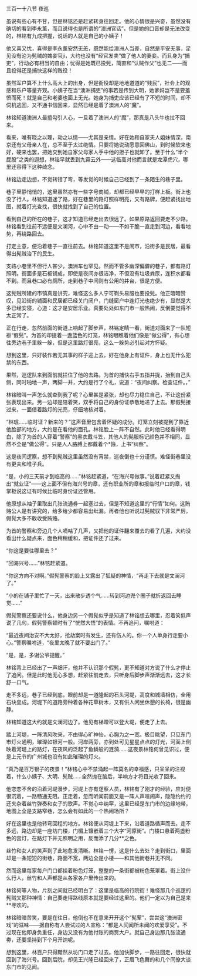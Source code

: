 

三百一十八节 夜巡

虽说有些心有不甘，但是林铭还是赶紧转身往回走。他的心情很是兴奋，虽然没有确切的看到李永薰，而且说得也是所谓的“澳洲官话”，但是她的口音却是无法改变的，林铭有九成把握，说话的人就是自己的小姨子！

他又喜又忧，喜得是李永薰安然无恙，既然能给澳洲人当差，自然是平安无事，足见没有沦为髡贼的婢妾官ji，大约也没有“经官发卖”做了他人的妻妾。而且身为“捕吏”，行动必有相当的自由；忧得是她既已投髡，简直和“认贼作父”也无二――而且投得还是捕快这样的贱役！

虽然军户算不上什么高大上的出身，但是衙役却是地地道道的“贱民”，社会上的观感和乐户等量齐观。小姨子在当“澳洲捕吏”的事若是传到大明，她爹妈岂不是要羞愤而死！就是自己和老婆也面上无光。她身为捕吏应该已经有了不短的时间，却不伺机逃回，又不通书信回来，显然已经是着了澳洲人的“魔”。

林铭知道澳洲人最擅勾引人心，一旦着了澳洲人的“魔”，那真是八头牛也拉不回来。

看来，唯有晓之以理，动之以情――尤其是亲情。好在她和自家夫人姐妹情深，南京还有父母亲人在，总不至于太过绝情。只要将她说动愿意回佛山，到时候软来也好，硬来也罢，把她交到她自家父母家人手中他的担子也就卸了。至于什么“半个屁股”之类的遐想，林铭早就丢到九霄云外――这临高对他而言就是龙潭虎穴，哪里还容得下这种绮念。

林铭边走边想，不觉转错了弯，等发觉的时候自己已经到了一条陌生的巷子里。

巷子里静悄悄的，这里虽然亦有一些字号商铺，却都已经早早的打样上板。街上也没了行人。林铭知道迷了路，好在巷里的路灯照样明亮，又有路牌，便赶紧找出地图，就着灯光查找，很快就找到了自己的位置。

看到自己的所在的巷子，这才知道已经走出去很远了。如果原路返回要走不少路。林铭看到往前不远便是文澜河，心中不由一动――不如干脆一直走到河边，看看地势，再绕路回去。

打定主意，便沿着巷子一直往前去。林铭知道这里不是闹市，沿街多是民居，最看得出髡贼治下的民生。

支路小巷里不但行人甚少，澳洲车也罕见。然而不管多幽深偏僻的巷子，都有路灯照明。街面多是石板铺成，即使是夜间亦很洁净，不但没有垃圾粪尿，连积水都看不到。而且巷口必有厕所，走到巷子中间则有公用的井台，很是方便。

这髡贼所建的市镇真是讲究，难怪这么多人宁可剃头易服也要投髡。他正暗暗赞叹，见沿街的铺面和民居都已经关门闭户，门缝窗户中连灯光也绝少有，显然是大多已经安寝，心道：这才是安居乐业。真要处处如东门市一般热闹，反倒要觉得不太正常了。

正在行走，忽然前面的街道上响起了脚步声，林铭定睛一看，街道对面来了一队短褂“假髡”。为首的却提着一盏蓝色的灯笼，林铭眼瞧着他们像是“做公得”，有心想往旁边巷子里躲一躲，但是这里路灯很亮，这么一躲势必引起对方怀疑。

想到这里，只好装作若无其事的样子迎上去，好在他身上有证件，身上也无什么犯禁的东西。

果然，巡逻队来到面前就拦住了他的去路。为首的捕快右手五指并拢，抬到自己头侧，同时啪地一声，两脚一并，大约是行了个礼，说道：“夜间纠察。检查证件。，”

林铭暗叫一声怎么就查到我了呢？心里甚是紧张，却也尽力稳住自己，不让这份紧张表现出来。另一边却是陪着笑，双手将自己的身份证恭敬地递了上去。那假髡接过来，一面借着路灯的光亮，仔细地核对着。

“林珉……临时证？新来的？”这声音里包含着怀疑的成分。灯笼立刻被提到了靠近他脸部的地方，大约是在看他的面孔。林铭脸上一阵不自然。此时他已经看得明白，除了为首的人穿着“警察”的黑衣戴斗笠，其他人的髡服标记颜色并不相同，显然不全是“做公得”。只是人人胳膊上都戴着个*箍，上书“纠察”。

这是夜间逻察，想不到髡贼这里虽然没有宵禁，巡夜倒也十分谨慎。难怪街巷里没有更夫和堆子兵。

“是，小的三天前才到临高的……”林铭赶紧道，“在海兴号做事。”说着赶紧又掏出“就业证”――这上面不但有海兴号的章，还有职业所的章和报临时户口的章，钱掌柜说这证有时候比临时身份证还管用。

他原想从袖子里取出几张流通券一起塞过去，但是不知道这里的“行情”如何。这贿赂公人是有讲究的，给多给少都容易出纰漏。再者他也听说过髡贼驭下非常严厉，假髡大多不敢收受贿赂。

为首的警察和旁边几个人嘀咕了几声，又把他的证件翻来覆去的看了几遍，大约没看出什么疑点来，面色稍稍缓和，把证件还了过来。

“你这是要往哪里去？”

“回海兴号……”林铭赶紧道。

“你这方向不对啊。”假髡警察的脸上又露出了狐疑的神情，“再走下去就是文澜河了。”

“小的在铺子里忙了一天，出来散步透个气……转到河边兜个圈子就折返回去睡觉……”

假髡警察还要说什么，他身边另一个假髡似乎是知道了林铭想去哪里，忍着笑低声说了几句，假髡警察顿时有了“恍然大悟”的表情。不再追问，嘱咐道：

“最近夜间治安不大太好，抢劫案时有发生，还有伤人的。你一个人单身行走要小心。”警察嘱咐道，“夜里太晚了就不要出门了。”

“是，是，多谢公爷提醒。”

林铭背上已经出了一声细汗，他并不认识那个假髡，更不知道对方说了什么才停止了追问。但是此时他无心多想，赶紧往前走去，只听身后脚步声渐渐远去，这才长舒一口气。

走不多远，巷子已经到底，眼前却是一道隆起的石头河堤，高度和城墙相仿，全用石块垒成。河堤下的道路旁种着各种花草树木，又有供人闲坐休憩的长椅，很是幽静。

林铭知道这大约就是文澜河边了。他见有梯蹬可以登大堤，便走了上去。

踏上河堤，一阵清风吹来，不由得心旷神怡，心胸为之一宽。极目眺望，只见东门市灯火通明，璀璨如银河一般。河岸两旁，亦到处可见星星点点的灯光，河面上倒映着河堤上的路灯，在夜风的泛起了鱼鳞般的涟漪……这夜景林铭何曾见识过，便是上元节的广州城也没有如此璀璨的灯火。

“真乃是百万银子的夜景！”林铭心中不禁涌起一阵莫名的幸福感，只呆呆的注视着，什么小姨子、大明、髡贼……全然抛在脑后，半响方才将目光收了回来。

他恋恋不舍的沿着河堤漫步，河堤上亦有逻察人员，林铭有了刚才的经验，应对便很沉着，一路畅通无阻。正走着，忽而听闻前面又是一阵人声喧闹声，隐隐约约的还夹杂着丝竹弹奏和女子的歌声。不觉心中纳罕，这里已经是东门市的边缘地带，地图上全是支路窄巷，怎么会有如此的一个热闹场所？

好在这里也是他转弯回程的地方。林铭便从河堤上下来，沿着道路循声而去。走不多远，路边却是一座坊门楼，门楣上镶嵌着三个大字“河原街”。门楼口悬着两盏粉色的宫灯，在路灯下并无照明之用，反而添了几分**之色。

丝竹和女人的笑声到了此地愈发清晰。林铭一愣，这是什么去处？走到街口，里面却是一条短短的街巷，路面不宽，两边全是小楼――和其他街巷并无不同。

然而这里每家每户门口都挂着粉色灯笼，整整的一条街都被粉色笼罩着。街上没什么行人，丝竹和人声都是从各家各户里传出来的。

林铭何等人物，片刻之间就已经明白了：这里是临高的行院街！难怪那几个巡逻的髡贼又那种神情：自己要走得路线原本就是要经过这里的。他们一定以为自己是来**寻欢的。

林铭暗暗苦笑，要是在往日，他倒也不在意来开开这个“髡荤”，尝尝这“澳洲密戏”的滋味――据自称有人尝试过的人宣称：“都是人间闻所未闻的欢爱享受”。不过现在他即身负重任，身边又没有为他付账的商贾大户。就自己身边那几张流通劵，还要坚持到下个月开饷呢。

想到这里，林百户只得黯然从坊门口走了过去。他加快脚步，一路往回走，很快就回到了海兴号。回到后院，却见王兴隆已经回来了，正眉飞色舞的和几个同僚大谈东门市的见闻。

